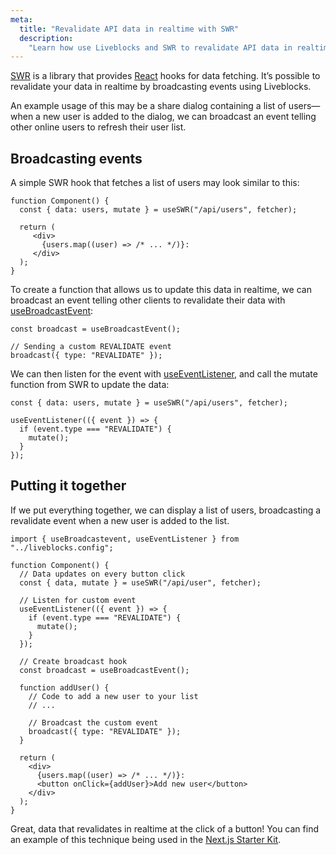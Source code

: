 ```yaml
---
meta:
  title: "Revalidate API data in realtime with SWR"
  description:
    "Learn how use Liveblocks and SWR to revalidate API data in realtime"
---
```


[SWR](https://swr.vercel.app) is a library that provides
[React](https://react.dev) hooks for data fetching. It’s possible to revalidate
your data in realtime by broadcasting events using Liveblocks.

An example usage of this may be a share dialog containing a list of users—when a
new user is added to the dialog, we can broadcast an event telling other online
users to refresh their user list.

## Broadcasting events

A simple SWR hook that fetches a list of users may look similar to this:

```tsx
function Component() {
  const { data: users, mutate } = useSWR("/api/users", fetcher);

  return (
     <div>
       {users.map((user) => /* ... */)}:
     </div>
  );
}
```

To create a function that allows us to update this data in realtime, we can
broadcast an event telling other clients to revalidate their data with
[useBroadcastEvent](https://liveblocks.io/docs/api-reference/liveblocks-react#useBroadcastEvent):

```tsx
const broadcast = useBroadcastEvent();

// Sending a custom REVALIDATE event
broadcast({ type: "REVALIDATE" });
```

We can then listen for the event with
[useEventListener](https://liveblocks.io/docs/api-reference/liveblocks-react#useEventListener),
and call the mutate function from SWR to update the data:

```tsx
const { data: users, mutate } = useSWR("/api/users", fetcher);

useEventListener(({ event }) => {
  if (event.type === "REVALIDATE") {
    mutate();
  }
});
```

## Putting it together

If we put everything together, we can display a list of users, broadcasting a
revalidate event when a new user is added to the list.

```tsx
import { useBroadcastevent, useEventListener } from "../liveblocks.config";

function Component() {
  // Data updates on every button click
  const { data, mutate } = useSWR("/api/user", fetcher);

  // Listen for custom event
  useEventListener(({ event }) => {
    if (event.type === "REVALIDATE") {
      mutate();
    }
  });

  // Create broadcast hook
  const broadcast = useBroadcastEvent();

  function addUser() {
    // Code to add a new user to your list
    // ...

    // Broadcast the custom event
    broadcast({ type: "REVALIDATE" });
  }

  return (
    <div>
      {users.map((user) => /* ... */)}:
      <button onClick={addUser}>Add new user</button>
    </div>
  );
}
```

Great, data that revalidates in realtime at the click of a button! You can find
an example of this technique being used in the
[Next.js Starter Kit](https://github.com/liveblocks/liveblocks/blob/main/starter-kits/nextjs-starter-kit/components/ShareDialog/ShareDialog.tsx#L123-L131).
